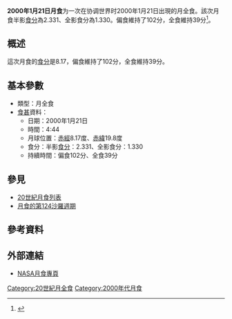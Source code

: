 {{Infobox lunar eclipse
| date        = 2000年1月21日
| time        = 4:44
| nature     = 月全食
| saros       = 124
| gamma           = -0.296
| magnitude      = 半影食分：2.331<br/>全影食分：1.330
| par_duration   = 102分
| tot_duration    = 39分
| chart               = Lunar eclipse chart close-2000Jan21.png
}}
'''2000年1月21日月食'''为一次在协调世界时2000年1月21日出現的月全食。該次月食半影[[食分|食分]]為2.331、全影食分為1.330。偏食維持了102分，全食維持39分<ref name="nasa_catalog_list">{{cite web|url=http://eclipse.gsfc.nasa.gov/LEcat/LE1901-2000.html|title=Lunar Eclipses: 1901 to 2000|language=en|publisher=[[NASA|NASA]]|archiveurl=https://web.archive.org/web/20080331031357/http://eclipse.gsfc.nasa.gov/LEcat/LE1901-2000.html|archivedate=2008-03-31|deadurl=yes|accessdate=2016-09-10}}</ref>。

== 概述 ==
這次月食的[[食分|食分]]是8.17，偏食維持了102分，全食維持39分。

== 基本參數 ==
{{NoteUTC}}
* 類型：月全食
*[[食甚|食甚]]資料：
** 日期：2000年1月21日
** 時間：4:44
** 月球位置：[[赤經|赤經]]8.17度、[[赤緯|赤緯]]19.8度
** 食分：半影[[食分|食分]]：2.331、全影食分：1.330
** 持續時間：偏食102分、全食39分

== 參見 ==
{{portal box|天文學}}
* [[20世紀月食列表|20世紀月食列表]]
* [[月食的第124沙羅週期|月食的第124沙羅週期]]

== 參考資料 ==
{{reflist}}

== 外部連結 ==
* [http://eclipse.gsfc.nasa.gov/lunar.html NASA月食專頁]{{Wayback|url=http://eclipse.gsfc.nasa.gov/lunar.html |date=20181231235927 }}{{en icon}}
{{Lunar-eclipse-stub}}
{{月食}}

[[Category:20世紀月全食|Category:20世紀月全食]]
[[Category:2000年代月食|Category:2000年代月食]]